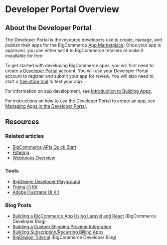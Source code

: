 # Developer Portal Overview

 

## About the Developer Portal

The Developer Portal is the resource developers use to create, manage, and publish their apps for the BigCommerce [App Marketplace](https://www.bigcommerce.com/apps/). Once your app is approved, you can either sell it to BigCommerce retailers or make it installable for free. 

To get started with developing BigCommerce apps, you will first need to create a [Developer Portal](https://devtools.bigcommerce.com/my/apps) account. You will use your Developer Portal account to register and submit your app for review. You will also need to start a [free store trial](https://www.bigcommerce.com/essentials/free-trial/) to test your app. 

For information on app development, see [Introduction to Building Apps](/api-docs/apps/guide/intro).

For instructions on how to use the Developer Portal to create an app, see [Managing Apps in the Developer Portal](/api-docs/apps/guide/developer-portal).

## Resources

### Related articles

* [BigCommerce APIs Quick Start](/api-docs/getting-started/making-requests)
* [Filtering](/api-docs/getting-started/filtering)
* [Webhooks Overview](/api-docs/store-management/webhooks/overview)

### Tools
* [BigDesign Developer Playground](https://developer.bigcommerce.com/big-design)
* [Figma UI Kit](https://figma.com/file/jTVuUkiZ1j3rux8WHG4IKK/BigDesign-UI-Kit?node-id=0%3A1/duplicate)
* [Adobe Illustrator UI Kit](https://design.bigcommerce.com/bigdesign-ui-kit)

### Blog Posts

* [Building a BigCommerce App Using Laravel and React](https://medium.com/bigcommerce-developer-blog/building-a-bigcommerce-app-using-laravel-and-react-711ceceb5006) (BigCommerce Developer Blog)
* [Building a Custom Shipping Provider Integration](https://medium.com/bigcommerce-developer-blog/byo-custom-solutions-with-the-bigcommerce-shipping-provider-api-9ff9fcf4e1a3)
* [Building Subscription/Recurring Billing Apps](https://medium.com/bigcommerce-developer-blog/payments-api-build-headless-checkouts-and-recurring-billing-apps-on-bigcommerce-a4c556df1f0)
* [BigDesign Tutorial](https://medium.com/bigcommerce-developer-blog/bigdesign-build-native-looking-uis-with-the-bigcommerce-design-system-fb06a01a24f2) (BigCommerce Developer Blog)
